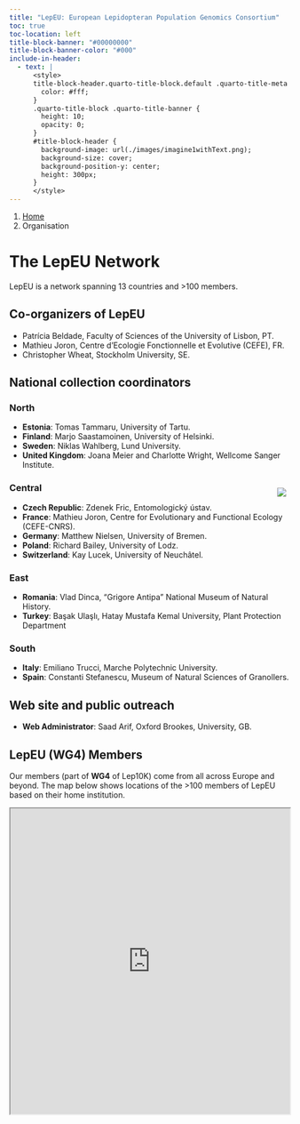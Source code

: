 ```yaml
---
title: "LepEU: European Lepidopteran Population Genomics Consortium"
toc: true
toc-location: left
title-block-banner: "#00000000"
title-block-banner-color: "#000"
include-in-header:
  - text: |
      <style>
      title-block-header.quarto-title-block.default .quarto-title-meta {
        color: #fff;
      }
      .quarto-title-block .quarto-title-banner {
        height: 10;
        opacity: 0;
      }
      #title-block-header {
        background-image: url(./images/imagine1withText.png);
        background-size: cover;
        background-position-y: center;
        height: 300px;
      }
      </style>
---
```


```{=html}
<nav aria-label="breadcrumb">
  <ol class="breadcrumb">
    <li class="breadcrumb-item"><a href="index.html">Home</a></li>
    <li class="breadcrumb-item active" aria-current="page">Organisation</li>
  </ol>
</nav>
```
# The LepEU Network

LepEU is a network spanning 13 countries and  >100 members. 


## Co-organizers of LepEU

- Patrícia Beldade, Faculty of Sciences of the University of Lisbon, PT. 
- Mathieu Joron, Centre d'Ecologie Fonctionnelle et Evolutive (CEFE), FR.
- Christopher Wheat, Stockholm University, SE.

## National collection coordinators

### North

- **Estonia**:	Tomas Tammaru, University of Tartu.
- **Finland**: Marjo Saastamoinen, University of Helsinki. 
- **Sweden**: Niklas Wahlberg, Lund University. 
- **United Kingdom**: Joana Meier and Charlotte Wright, Wellcome Sanger Institute. 


::: {style="float: right; margin: 5px;"}

![](./images/hubs2025.png){.img}

:::

### Central

- **Czech Republic**:	Zdenek Fric, Entomologický ústav.
- **France**: Mathieu Joron, Centre for Evolutionary and Functional Ecology (CEFE-CNRS). 
- **Germany**: Matthew Nielsen, University of Bremen. 
- **Poland**: Richard Bailey, University of Lodz. 
- **Switzerland**: Kay Lucek, University of Neuchâtel.  

### East

- **Romania**:	Vlad Dinca, "Grigore Antipa" National Museum of Natural History.
- **Turkey**: 	Başak Ulaşlı, Hatay Mustafa Kemal University, Plant Protection Department

### South

- **Italy**: Emiliano Trucci, Marche Polytechnic University. 
- **Spain**: Constanti Stefanescu, Museum of Natural Sciences of Granollers. 

## Web site and public outreach

- **Web Administrator**: Saad Arif, Oxford Brookes, University, GB.

## LepEU (WG4) Members

Our members (part of **WG4** of Lep10K) come from all across Europe and beyond.
The map below shows locations of the >100 members of LepEU based on their home institution.

<iframe src="https://www.google.com/maps/d/u/0/embed?mid=1Iouj-QINzv5mlk1IqsCXqeDO7zFlHps&ehbc=2E312F&noprof=1" title="WG4 member institutional locations" width="100%" height="550px"></iframe>


